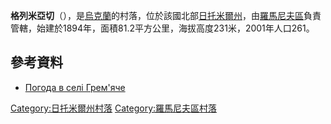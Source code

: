 {{coord|50|8|38|N|28|13|47|E|scale:30000|display=title}}

'''格列米亞切'''（{{lang-uk|Грем'яче}}），是[[烏克蘭|烏克蘭]]的村落，位於該國北部[[日托米爾州|日托米爾州]]，由[[羅馬尼夫區|羅馬尼夫區]]負責管轄，始建於1894年，面積81.2平方公里，海拔高度231米，2001年人口261。

==參考資料==
*[http://weather.in.ua/ua/zhitomirskaja/5858 Погода в селі Грем'яче] {{Wayback|url=http://weather.in.ua/ua/zhitomirskaja/5858 |date=20111219172232 }}

{{DEFAULTSORT:Грем'яче}}
[[Category:日托米爾州村落|Category:日托米爾州村落]]
[[Category:羅馬尼夫區村落|Category:羅馬尼夫區村落]]


{{Zhytomyr-geo-stub}}